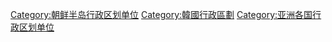 [[Category:朝鲜半岛行政区划单位|Category:朝鲜半岛行政区划单位]]
[[Category:韓國行政區劃|Category:韓國行政區劃]]
[[Category:亚洲各国行政区划单位|Category:亚洲各国行政区划单位]]